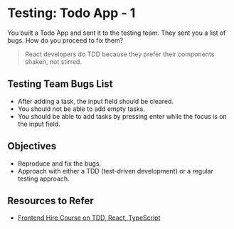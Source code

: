 # Testing: Todo App - 1

You built a Todo App and sent it to the testing team. They sent you a list of bugs. How do you proceed to fix them?

> React developers do TDD because they prefer their components shaken, not stirred.

## Testing Team Bugs List

- After adding a task, the input field should be cleared.
- You should not be able to add empty tasks.
- You should be able to add tasks by pressing enter while the focus is on the input field.

## Objectives

- Reproduce and fix the bugs.
- Approach with either a TDD (test-driven development) or a regular testing approach.

## Resources to Refer

- [Frontend Hire Course on TDD, React, TypeScript](https://www.frontendhire.com/courses/todo-app-react/overview)